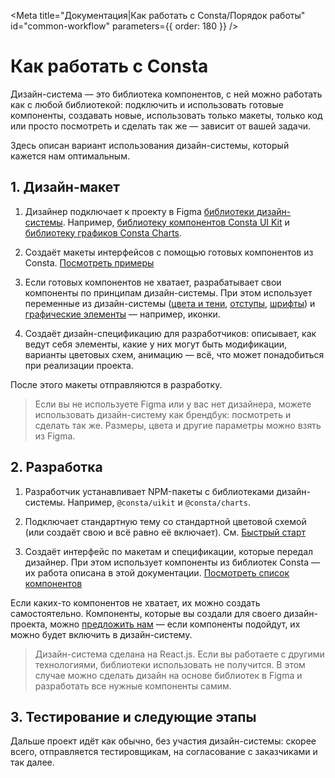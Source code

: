 
<Meta
  title="Документация|Как работать с Consta/Порядок работы"
  id="common-workflow"
  parameters={{ order: 180 }}
/>

# Как работать с Consta

Дизайн-система — это библиотека компонентов, с ней можно работать
как с любой библиотекой: подключить и использовать готовые компоненты,
создавать новые, использовать только макеты, только код или просто
посмотреть и сделать так же&nbsp;— зависит от вашей задачи.

Здесь описан вариант использования дизайн-системы, который кажется
нам оптимальным.

## 1. Дизайн-макет

1. Дизайнер подключает к проекту в Figma [библиотеки дизайн-системы](https://www.figma.com/@consta). Например, [библиотеку компонентов Consta UI Kit](https://www.figma.com/community/file/853774806786762374) и [библиотеку графиков Consta Charts](https://www.figma.com/community/file/982611119114314434).

2. Создаёт макеты интерфейсов с помощью готовых компонентов из Consta. [Посмотреть примеры](https://www.figma.com/community/file/997586644523081587)

3. Если готовых компонентов не хватает, разрабатывает свои компоненты по принципам дизайн-системы. При этом использует переменные из дизайн-системы ([цвета и тени](https://www.figma.com/community/file/855572288089401017), [отступы](https://www.figma.com/community/file/855575974468435644), [шрифты](https://www.figma.com/community/file/855746990421795518)) и [графические элементы](https://www.figma.com/community/file/855772200870304447) — например, иконки.

4. Создаёт дизайн-спецификацию для разработчиков: описывает, как ведут себя элементы,
   какие у них могут быть модификации, варианты цветовых схем, анимацию —
   всё, что может понадобиться при реализации проекта.

После этого макеты отправляются в разработку.

> Если вы не используете Figma или у вас нет дизайнера,
> можете использовать дизайн-систему как брендбук: посмотреть и сделать так же.
> Размеры, цвета и другие параметры можно взять из Figma.

## 2. Разработка

1. Разработчик устанавливает NPM-пакеты с библиотеками дизайн-системы. Например, `@consta/uikit` и `@consta/charts`.

2. Подключает стандартную тему со стандартной цветовой схемой (или создаёт свою
   и всё равно её включает). См. [Быстрый старт](/?path=/docs/common-start--page)

3. Создаёт интерфейс по макетам и спецификации, которые передал дизайнер.
   При этом использует компоненты из библиотек Consta — их работа описана в этой
   документации. [Посмотреть список компонентов](?path=/docs/common-preview--page)

Если каких-то компонентов не хватает, их можно создать самостоятельно.
Компоненты, которые вы создали для своего дизайн-проекта, можно [предложить нам](?path=/docs/common-addcomponent--page) —
если компоненты подойдут, их можно будет включить в дизайн-систему.

> Дизайн-система сделана на React.js. Если вы работаете с другими технологиями,
> библиотеки использовать не получится. В этом случае
> можно сделать дизайн на основе библиотек в Figma и разработать
> все нужные компоненты самим.

## 3. Тестирование и следующие этапы

Дальше проект идёт как обычно, без участия дизайн-системы:
скорее всего, отправляется тестировщикам,
на согласование с заказчиками и так далее.
